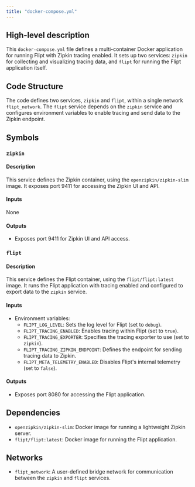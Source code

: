 ```yaml
---
title: "docker-compose.yml"
---
```


## High-level description
This `docker-compose.yml` file defines a multi-container Docker application for running Flipt with Zipkin tracing enabled. It sets up two services: `zipkin` for collecting and visualizing tracing data, and `flipt` for running the Flipt application itself.

## Code Structure
The code defines two services, `zipkin` and `flipt`, within a single network `flipt_network`. The `flipt` service depends on the `zipkin` service and configures environment variables to enable tracing and send data to the Zipkin endpoint.

## Symbols
### `zipkin`
#### Description
This service defines the Zipkin container, using the `openzipkin/zipkin-slim` image. It exposes port 9411 for accessing the Zipkin UI and API.

#### Inputs
None

#### Outputs
- Exposes port 9411 for Zipkin UI and API access.

### `flipt`
#### Description
This service defines the Flipt container, using the `flipt/flipt:latest` image. It runs the Flipt application with tracing enabled and configured to export data to the `zipkin` service.

#### Inputs
- Environment variables:
    - `FLIPT_LOG_LEVEL`: Sets the log level for Flipt (set to `debug`).
    - `FLIPT_TRACING_ENABLED`: Enables tracing within Flipt (set to `true`).
    - `FLIPT_TRACING_EXPORTER`: Specifies the tracing exporter to use (set to `zipkin`).
    - `FLIPT_TRACING_ZIPKIN_ENDPOINT`: Defines the endpoint for sending tracing data to Zipkin.
    - `FLIPT_META_TELEMETRY_ENABLED`: Disables Flipt's internal telemetry (set to `false`).

#### Outputs
- Exposes port 8080 for accessing the Flipt application.

## Dependencies
- `openzipkin/zipkin-slim`: Docker image for running a lightweight Zipkin server.
- `flipt/flipt:latest`: Docker image for running the Flipt application.

## Networks
- `flipt_network`: A user-defined bridge network for communication between the `zipkin` and `flipt` services.
